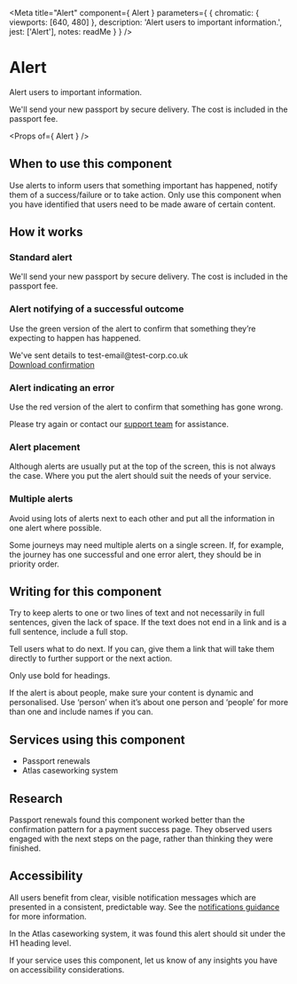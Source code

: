 
<Meta
  title="Alert"
  component={ Alert }
  parameters={ {
    chromatic: { viewports: [640, 480] },
    description: 'Alert users to important information.',
    jest: ['Alert'],
    notes: readMe
  } }
/>

# Alert

Alert users to important information.

<Preview withToolbar>
  <Story name="Alert">
    <Alert heading="New passport">
      We'll send your new passport by secure delivery. The cost is included in the passport fee.
    </Alert>
  </Story>
</Preview>

<Props of={ Alert } />


## When to use this component

Use alerts to inform users that something important has happened, notify them of a success/failure or to take action.
Only use this component when you have identified that users need to be made aware of certain content.


## How it works

### Standard alert

<Preview>
  <Story name="Standard">
    <Alert heading="New passport">
      We'll send your new passport by secure delivery. The cost is included in the passport fee.
    </Alert>
  </Story>
</Preview>


### Alert notifying of a successful outcome

Use the green version of the alert to confirm that something they’re expecting to happen has happened.

<Preview>
  <Story name="Success">
    <Alert heading="Payment successful" classModifiers="success">
      We've sent details to test-email@test-corp.co.uk <br /><a href="#">Download confirmation</a>
    </Alert>
  </Story>
</Preview>


### Alert indicating an error

Use the red version of the alert to confirm that something has gone wrong.

<Preview>
  <Story name="Error">
    <Alert heading="Payment unsuccessful" classModifiers="error">
      Please try again or contact our <a href="#">support team</a> for assistance.
    </Alert>
  </Story>
</Preview>

### Alert placement

Although alerts are usually put at the top of the screen, this is not always the case. Where you put the alert should suit the needs of your service.


### Multiple alerts

Avoid using lots of alerts next to each other and put all the information in one alert where possible.

Some journeys may need multiple alerts on a single screen. If, for example, the journey has one successful and one error alert, they should be in priority order.


## Writing for this component

Try to keep alerts to one or two lines of text and not necessarily in full sentences, given the lack of space. If the text does not end in a link and is a full sentence, include a full stop.

Tell users what to do next. If you can, give them a link that will take them directly to further support or the next action.

Only use bold for headings.

If the alert is about people, make sure your content is dynamic and personalised. Use ‘person’ when it’s about one person and ‘people’ for more than one and include names if you can.


## Services using this component

- Passport renewals
- Atlas caseworking system

## Research

Passport renewals found this component worked better than the confirmation pattern for a payment success page.
They observed users engaged with the next steps on the page, rather than thinking they were finished.

## Accessibility

All users benefit from clear, visible notification messages which are presented in a consistent, predictable way. See the <a href="/accessibility/notifications">notifications guidance</a> for more information.

In the Atlas caseworking system, it was found this alert should sit under the H1 heading level.

If your service uses this component, let us know of any insights you have on accessibility considerations.
